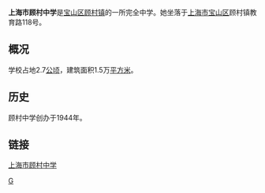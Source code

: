 '''上海市顾村中学'''是[[宝山区_(上海市)|宝山区]][[顾村镇|顾村镇]]的一所完全中学。她坐落于[[上海市|上海市]][[宝山区_(上海市)|宝山区]]顾村镇教育路118号。

== 概况 ==
学校占地2.7[[公顷|公顷]]，建筑面积1.5万[[平方米|平方米]]。

== 历史 ==
顾村中学创办于1944年。

== 链接 ==
[http://www.shgczx.com 上海市顾村中学]{{Wayback|url=http://www.shgczx.com/ |date=20181006014942 }}

[[Category:上海中等教育|G]]